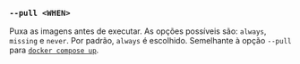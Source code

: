 ### `--pull <WHEN>`

Puxa as imagens antes de executar.
As opções possíveis são: `always`, `missing` e `never`.
Por padrão, `always` é escolhido.
Semelhante à opção `--pull` para [`docker compose up`][docker compose up].

[docker compose up]: https://docs.docker.com/reference/cli/docker/compose/up/